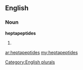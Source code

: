 ==English==

===Noun===
'''heptapeptides'''

# {{plural of|[[heptapeptide]]}}

[[Category:English plurals]]

[[ar:heptapeptides]]
[[my:heptapeptides]]